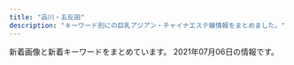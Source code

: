 ```yaml
---
title: "品川・五反田"
description: "キーワード別にの巨乳アジアン・チャイナエステ嬢情報をまとめました。"
---
```


新着画像と新着キーワードをまとめています。
2021年07月06日の情報です。

<DmmAffiliateIns />
<KeywordTable
  shops={
    [
    {
        "keywords": {},
        "station": "JR\u4e94\u53cd\u7530\u99c5\u897f\u53e3",
        "name": "\u7652\u3057\u30cf\u30a6\u30b9",
        "img_links": [],
        "url": "https://i-house.aoaoeo.com/"
    },
    {
        "keywords": {},
        "img_links": [
            "http://gotanda.pepper.jp/20151109231038834554.jpg",
            "http://gotanda.pepper.jp/m02272.jpg",
            "http://gotanda.pepper.jp/1-01.png",
            "http://gotanda.pepper.jp/m048.png",
            "http://gotanda.pepper.jp/m173.jpg",
            "http://gotanda.pepper.jp/gotanda001.jpg",
            "http://gotanda.pepper.jp/m049.png"
        ],
        "station": "JR\u4e94\u53cd\u7530\u99c5\u897f\u53e3",
        "url": "http://gotanda.pepper.jp/",
        "name": "\u4e94\u53cd\u7530\u30e1\u30c7\u30a3\u30ab\u30eb\u30a8\u30f3"
    },
    {
        "url": "http://www.relax-cs.com/",
        "img_links": [
            "http://www.relax-cs.com/ncss/staff0401.jpg",
            "http://www.relax-cs.com/ncss/staff03-a.jpg",
            "http://www.relax-cs.com/ncss/nav/nav-003.jpg",
            "http://www.relax-cs.com/ncss/tel.png",
            "http://www.relax-cs.com/ncss/nav/nav-002.jpg",
            "http://www.relax-cs.com/ncss/staff04-a.jpg",
            "http://www.relax-cs.com/ncss/nav/nav-006.jpg",
            "http://www.relax-cs.com/ncss/top03.jpg",
            "http://www.relax-cs.com/ncss/nav/nav-005.jpg",
            "http://www.relax-cs.com/ncss/top02-left.jpg",
            "http://www.relax-cs.com/ncss/staff03-b.jpg",
            "http://www.relax-cs.com/ncss/top00001.jpg",
            "http://www.relax-cs.com/ncss/nav/nav-001.jpg",
            "http://www.relax-cs.com/ncss/nav/nav-004.jpg"
        ],
        "keywords": {},
        "name": "\u30ea\u30e9\u30af\u30bc\u30fc\u30b7\u30e7\u30f3\u862d",
        "station": "JR\u4e94\u53cd\u7530\u99c5\u897f\u53e3"
    },
    {
        "img_links": [
            "http://p-fly.work/images/news.jpg",
            "http://p-fly.work/images/ac1.jpg",
            "http://p-fly.work/img/sara1.jpg",
            "http://p-fly.work/images/10.jpg",
            "http://p-fly.work/images/1.jpg",
            "http://p-fly.work/img/mai1.jpg",
            "http://p-fly.work/images/sys1.jpg",
            "http://p-fly.work/staff/eri.jpg",
            "http://p-fly.work/images/15.jpg",
            "http://p-fly.work/staff/anna.jpg",
            "http://p-fly.work/img/koko1.jpg",
            "http://p-fly.work/staff/sara.jpg",
            "http://p-fly.work/images/int1.jpg",
            "http://p-fly.work/img/anna1.jpg",
            "http://p-fly.work/img/eri1.jpg",
            "http://p-fly.work/images/b1.jpg",
            "http://p-fly.work/images/tr.jpg",
            "http://p-fly.work/images/mobile.jpg",
            "http://p-fly.work/staff/yuki.jpg",
            "http://p-fly.work/images/interior_t.png",
            "http://p-fly.work/images/int2.png",
            "http://p-fly.work/images/b3.jpg",
            "http://p-fly.work/images/9.jpg",
            "http://p-fly.work/images/sys3.jpg",
            "http://p-fly.work/images/b2.jpg",
            "http://p-fly.work/images/line.png",
            "http://p-fly.work/images/staff_t.png",
            "http://p-fly.work/images/13.jpg",
            "http://p-fly.work/staff/mai.jpg",
            "http://p-fly.work/images/sys4.png",
            "http://p-fly.work/img/yuki1.jpg",
            "http://p-fly.work/images/head.png",
            "http://p-fly.work/images/12.jpg",
            "http://p-fly.work/staff/koko.jpg",
            "http://p-fly.work/images/sys2.jpg"
        ],
        "station": "JR\u4e94\u53cd\u7530\u99c5\u897f\u53e3",
        "keywords": {},
        "url": "http://p-fly.work/",
        "name": "\u7d2b\u306e\u8776"
    },
    {
        "name": "\u82b1\u8863",
        "keywords": {},
        "url": "https://hanagoromo.tyo.cm/",
        "img_links": [],
        "station": "JR\u4e94\u53cd\u7530\u99c5"
    },
    {
        "keywords": {
            "D": 20,
            "\u4e73": 4,
            "87": 24,
            "86": 14,
            "C": 25
        },
        "url": "http://www.estetonbo.com/",
        "station": "JR\u4e94\u53cd\u7530\u99c5\u6771\u53e3",
        "img_links": [
            "http://www.estetonbo.com/upload/girl/img05/img1_0022.jpg",
            "http://www.estetonbo.com/upload/girl/img03/img1_0022.jpg",
            "http://www.estetonbo.com/img/tit_staff.jpg",
            "http://www.estetonbo.com/upload/girl/img03/img1_0023.jpg",
            "http://www.estetonbo.com/upload/girl/img03/img1_0004.jpg",
            "http://www.estetonbo.com/upload/girl/img01/img1_0022.jpg",
            "http://www.estetonbo.com/upload/girl/img01/img1_0004.jpg",
            "http://www.estetonbo.com/upload/girl/img03/img1_0011.jpg",
            "http://www.estetonbo.com/upload/girl/img03/img1_0012.jpg",
            "http://www.estetonbo.com/upload/girl/img05/img1_0019.jpg",
            "http://www.estetonbo.com/img/pro_modoru.jpg",
            "http://www.estetonbo.com/upload/girl/img05/img1_0011.jpg",
            "http://www.estetonbo.com/upload/girl/img04/img1_0011.jpg",
            "http://www.estetonbo.com/upload/girl/img01/img1_0011.jpg",
            "http://www.estetonbo.com/upload/girl/img05/img1_0023.jpg",
            "http://www.estetonbo.com/upload/girl/img01/img1_0023.jpg",
            "http://www.estetonbo.com/img/tit_news.jpg",
            "http://www.estetonbo.com/img/pro_tit_name.jpg",
            "http://www.estetonbo.com/upload/girl/img05/img1_0004.jpg",
            "http://www.estetonbo.com/img/qr_img.jpg",
            "http://www.estetonbo.com/upload/girl/img01/img1_0019.jpg",
            "http://www.estetonbo.com/img/rank_img.jpg",
            "http://www.estetonbo.com/img/pro_tit_size.jpg",
            "http://www.estetonbo.com/img/lineyoko.jpg",
            "http://www.estetonbo.com/img/main_top.jpg",
            "http://www.estetonbo.com/img/tit_newface.jpg",
            "http://www.estetonbo.com/img/pro_tit_age.jpg",
            "http://www.estetonbo.com/img/tit_profile.jpg",
            "http://www.estetonbo.com/upload/girl/img05/img1_0012.jpg",
            "http://www.estetonbo.com/upload/girl/img03/img1_0019.jpg",
            "http://www.estetonbo.com/upload/girl/img01/img1_0012.jpg",
            "http://www.estetonbo.com/img/qr_150.jpg",
            "http://www.estetonbo.com/img/tit_rank.jpg"
        ],
        "name": "\u30c8\u30f3\u30dc"
    },
    {
        "url": "http://www.relax-fuyou.info/",
        "name": "\u8299\u84c9\uff5e\u30d5\u30e8\u30a6\uff5e",
        "keywords": {
            "G": 1,
            "88": 3,
            "86": 2,
            "D": 5,
            "84": 5,
            "C": 3,
            "90": 2,
            "E": 5,
            "87": 2
        },
        "station": "JR\u4e94\u53cd\u7530\u99c5\u6771\u53e3",
        "img_links": [
            "http://www.relax-fuyou.info/img/sta8.jpg",
            "http://www.relax-fuyou.info/img/sta17.jpg",
            "http://www.relax-fuyou.info/i/img/st160.jpg",
            "http://www.relax-fuyou.info/i/img/st10.jpg",
            "http://www.relax-fuyou.info/img/st72.jpg",
            "http://www.relax-fuyou.info/img/st171.jpg",
            "http://www.relax-fuyou.info/i/img/st17.jpg",
            "http://www.relax-fuyou.info/img/sta16.jpg",
            "http://www.relax-fuyou.info/img/sta5.jpg",
            "http://www.relax-fuyou.info/img/st150.jpg",
            "http://www.relax-fuyou.info/img/st161.jpg",
            "http://www.relax-fuyou.info/img/sta19.jpg",
            "http://www.relax-fuyou.info/i/img/sta20.jpg",
            "http://www.relax-fuyou.info/img/st11.jpg",
            "http://www.relax-fuyou.info/img/st10.jpg",
            "http://www.relax-fuyou.info/i/img/r3.jpg",
            "http://www.relax-fuyou.info/img/st41.jpg",
            "http://www.relax-fuyou.info/i/img/st8.jpg",
            "http://www.relax-fuyou.info/img/st181.jpg",
            "http://www.relax-fuyou.info/img/st140.jpg",
            "http://www.relax-fuyou.info/img/st1.jpg",
            "http://www.relax-fuyou.info/img/st141.jpg",
            "http://www.relax-fuyou.info/img/st5.jpg",
            "http://www.relax-fuyou.info/img/sta15.jpg",
            "http://www.relax-fuyou.info/i/img/st140.jpg",
            "http://www.relax-fuyou.info/i/img/st181.jpg",
            "http://www.relax-fuyou.info/img/sta18.jpg",
            "http://www.relax-fuyou.info/img/sta20.jpg",
            "http://www.relax-fuyou.info/i/img/r1.jpg",
            "http://www.relax-fuyou.info/img/sta1.jpg",
            "http://www.relax-fuyou.info/img/st71.jpg",
            "http://www.relax-fuyou.info/img/st42.jpg",
            "http://www.relax-fuyou.info/img/r9.jpg",
            "http://www.relax-fuyou.info/img/st160.jpg",
            "http://www.relax-fuyou.info/i/img/top.jpg",
            "http://www.relax-fuyou.info/i/img/r2.jpg",
            "http://www.relax-fuyou.info/i/img/st11.jpg",
            "http://www.relax-fuyou.info/i/img/st42.jpg",
            "http://www.relax-fuyou.info/i/img/st5.jpg",
            "http://www.relax-fuyou.info/img/top.jpg",
            "http://www.relax-fuyou.info/img/st7.jpg",
            "http://www.relax-fuyou.info/img/st201.jpg",
            "http://www.relax-fuyou.info/img/st191.jpg",
            "http://www.relax-fuyou.info/i/img/st191.jpg",
            "http://www.relax-fuyou.info/i/img/st110.jpg",
            "http://www.relax-fuyou.info/i/img/st201.jpg",
            "http://www.relax-fuyou.info/i/img/st9.jpg",
            "http://www.relax-fuyou.info/img/st110.jpg",
            "http://www.relax-fuyou.info/img/st17.jpg",
            "http://www.relax-fuyou.info/img/st8.jpg"
        ]
    },
    {
        "url": "http://www.kouroku-este.com/",
        "img_links": [
            "http://www.kouroku-este.com/img/staff/bbb/bbb1.jpg",
            "http://www.kouroku-este.com/img/staff/eee/s-eee1.jpg",
            "http://www.kouroku-este.com/img/menu/info_r.jpg",
            "http://www.kouroku-este.com/img/staff/fff/s-fff1.jpg",
            "http://www.kouroku-este.com/img/staff/aaa/aaa2.jpg",
            "http://www.kouroku-este.com/img/staff/eee/s-eee2.jpg",
            "http://www.kouroku-este.com/img/staff/ccc/ccc1.jpg",
            "http://www.kouroku-este.com/img/staff/ccc/ccc2.jpg",
            "http://www.kouroku-este.com/img/staff/fff/s-fff2.jpg",
            "http://www.kouroku-este.com/img/system/service02.jpg",
            "http://www.kouroku-este.com/img/staff/ggg/ggg1.jpg",
            "http://www.kouroku-este.com/img/staff/aaa/aaa1.jpg",
            "http://www.kouroku-este.com/img/system/service01.jpg",
            "http://www.kouroku-este.com/img/top/listmark1.png"
        ],
        "name": "\u5eb7\u7984",
        "keywords": {
            "C": 15
        },
        "station": "JR\u54c1\u5ddd\u99c5\u9ad8\u8f2a\u53e3"
    },
    {
        "station": "JR\u4e94\u53cd\u7530\u99c5\u897f\u53e3",
        "name": "\u6708\u306e\u548c",
        "img_links": [
            "https://tsukiwa.info/img/event/camp03.jpg",
            "https://tsukiwa.info/img/staff/aya2101.jpg",
            "https://tsukiwa.info/img/bar_top1.png",
            "https://tsukiwa.info/img/staff/mimi20202.jpg",
            "https://www.a-side.com/ad/koko/include/banner/koko_200x40.png",
            "https://tsukiwa.info/img/staff_top/20201219_2.jpg",
            "https://tsukiwa.info/img/staff/mimi01.jpg",
            "https://tsukiwa.info/img/top_map.jpg",
            "https://tsukiwa.info/img/pickupGirl.png",
            "https://tsukiwa.info/img/akusesu-top0.jpg",
            "https://tsukiwa.info/img/staff/rena04.jpg",
            "https://tsukiwa.info/img/bar_gallery.png",
            "https://tsukiwa.info/img/staff/A8BAF789-BD2B-4E7F-AB8A-224A2961B605.jpeg",
            "https://tsukiwa.info/img/news1.png",
            "https://tsukiwa.info/img/staff/no_image.jpg",
            "https://tsukiwa.info/img/bar_profile.png",
            "https://tsukiwa.info/img/staff/rumi04.jpg",
            "https://tsukiwa.info/img/staff/ruru1.jpg",
            "https://tsukiwa.info/img/staff/DB16BCF2-AF7E-404D-9FB5-9A45BE961351.jpeg",
            "https://tsukiwa.info/img/staff/222BADE2-61AA-4B66-91BD-3D9941250C4D.jpeg",
            "https://tsukiwa.info/img/news3.png",
            "https://tsukiwa.info/img/bar_staff.png",
            "https://tsukiwa.info/img/staff/25D27B66-E3AF-40C0-8FCC-46E9F266B409.jpeg",
            "https://tsukiwa.info/img/staff/koko3.jpg",
            "https://tsukiwa.info/img/staff/909C372F-1613-4B7E-89C8-1A527D79FCC6.jpeg",
            "https://tsukiwa.info/img/staff/rumi02.jpg",
            "https://tsukiwa.info/img/staff_top/20201219_1.jpg",
            "https://tsukiwa.info/img/staff/yuna01.jpg"
        ],
        "keywords": {},
        "url": "https://tsukiwa.info/"
    },
    {
        "station": "JR\u4e94\u53cd\u7530\u99c5\u6771\u53e3",
        "keywords": {
            "C": 8
        },
        "name": "\u3072\u307e\u308f\u308a",
        "img_links": [
            "http://www.kenkou-house.info/img/s.png",
            "http://www.kenkou-house.info/img/bottmo-left.png",
            "http://www.kenkou-house.info/img/m4.png",
            "http://www.kenkou-house.info/img/m5.png",
            "http://www.kenkou-house.info/img/s61.jpg",
            "http://www.kenkou-house.info/img/s7.jpg",
            "http://www.kenkou-house.info/img/s12.jpg",
            "http://www.kenkou-house.info/img/s1.jpg",
            "http://www.kenkou-house.info/img/head.png",
            "http://www.kenkou-house.info/img/s91.jpg",
            "http://www.kenkou-house.info/img/m6.png",
            "http://www.kenkou-house.info/img/m1.png",
            "http://www.kenkou-house.info/img/s4.jpg",
            "http://www.kenkou-house.info/img/door.png",
            "http://www.kenkou-house.info/img/bottmo-ritght.png",
            "http://www.kenkou-house.info/img/m3.png",
            "http://www.kenkou-house.info/img/s14.jpg",
            "http://www.kenkou-house.info/img/body-.png",
            "http://www.kenkou-house.info/img/s33.jpg",
            "http://www.kenkou-house.info/img/s22.jpg",
            "http://www.kenkou-house.info/img/Himawari_88_31.png",
            "http://www.kenkou-house.info/img/s17.jpg",
            "http://www.kenkou-house.info/img/Himawari_468_60.png",
            "http://www.kenkou-house.info/img/Himawari_200_40.png",
            "http://www.kenkou-house.info/img/m2.png",
            "http://www.kenkou-house.info/img/s16.jpg",
            "http://www.kenkou-house.info/img/Himawari_160_45.png",
            "http://www.kenkou-house.info/img/play.png",
            "http://www.kenkou-house.info/img/s15.jpg",
            "http://www.kenkou-house.info/img/s13.jpg",
            "http://www.kenkou-house.info/img/s21.jpg",
            "http://www.kenkou-house.info/img/s11.jpg",
            "http://www.kenkou-house.info/img/s20.jpg",
            "http://www.kenkou-house.info/img/m7.png",
            "http://www.kenkou-house.info/img/m8.png"
        ],
        "url": "http://www.kenkou-house.info/"
    },
    {
        "img_links": [],
        "station": "\u6238\u8d8a\u9280\u5ea7\u99c5",
        "keywords": {},
        "url": "http://lacure.link/",
        "name": "\u30e9\u30ad\u30e5\u30a2"
    },
    {
        "keywords": {
            "86": 2,
            "E": 8,
            "88": 2,
            "87": 4,
            "85": 2
        },
        "url": "http://es-mirei.com/",
        "img_links": [
            "http://es-mirei.com/staffPhoto/b20180209180323.jpg",
            "http://es-mirei.com/staffPhoto/b20170728165256.jpg",
            "http://es-mirei.com/images/s3Slider1Images/01.jpg",
            "http://es-mirei.com/staffPhoto/b20170728165302.jpg",
            "http://es-mirei.com/images/store/03.jpg",
            "http://es-mirei.com/staffPhoto/s20170728165536.jpg",
            "http://es-mirei.com/staffPhoto/s20180209180323.jpg",
            "http://es-mirei.com/staffPhoto/s20170728165302.jpg",
            "http://es-mirei.com/staffPhoto/b20170911152114.jpg",
            "http://es-mirei.com/staffPhoto/s20170728165256.jpg",
            "http://es-mirei.com/staffPhoto/s20180613122502.jpg",
            "http://es-mirei.com/staffPhoto/s20170911152114.jpg",
            "http://es-mirei.com/images/noImg.jpg",
            "http://es-mirei.com/images/store/04.jpg",
            "http://es-mirei.com/images/s3Slider1Images/03.jpg",
            "http://es-mirei.com/staffPhoto/b20170728165536.jpg",
            "http://es-mirei.com/staffPhoto/b20170911152129.jpg",
            "http://es-mirei.com/images/store/06.jpg",
            "http://es-mirei.com/staffPhoto/s20170908125528.jpg",
            "http://es-mirei.com/images/store/01.jpg",
            "http://es-mirei.com/images/s3Slider1Images/02.jpg",
            "http://es-mirei.com/staffPhoto/b20180613122502.jpg",
            "http://es-mirei.com/images/store/02.jpg",
            "http://es-mirei.com/images/returnStaffBtn.png",
            "http://es-mirei.com/staffPhoto/b20170908125528.jpg",
            "http://es-mirei.com/images/store/05.jpg",
            "http://es-mirei.com/staffPhoto/s20170911152129.jpg"
        ],
        "name": "\u7f8e\u4f36",
        "station": "JR\u4e94\u53cd\u7530\u99c5\u897f\u53e3"
    },
    {
        "url": "https://www.healing-baby.work/",
        "keywords": {},
        "name": "\u7652\u3057\u306e\u30d9\u30d3\u30fc",
        "station": "\u6238\u8d8a\u9280\u5ea7\u99c5",
        "img_links": [
            "https://www.healing-baby.work/img/mimi1.jpg",
            "https://www.healing-baby.work/images/3.jpg",
            "https://www.healing-baby.work/images/2.jpg",
            "https://www.healing-baby.work/images/interior_t.jpg",
            "https://www.healing-baby.work/img/naha1.jpg",
            "https://www.healing-baby.work/images/head.jpg",
            "https://www.healing-baby.work/images/news.jpg",
            "https://www.healing-baby.work/img/riri1.jpg",
            "https://www.healing-baby.work/images/5.jpg",
            "https://www.healing-baby.work/images/mobile.jpg",
            "https://www.healing-baby.work/images/int1.png",
            "https://www.healing-baby.work/images/ais.png",
            "https://www.healing-baby.work/images/newface.png",
            "https://www.healing-baby.work/img/momo1.jpg",
            "https://www.healing-baby.work/images/staff_t.jpg",
            "https://www.healing-baby.work/images/1.jpg",
            "https://www.healing-baby.work/images/6.jpg",
            "https://www.healing-baby.work/images/tel.jpg",
            "https://www.healing-baby.work/images/sys.png",
            "https://www.healing-baby.work/images/line.png",
            "https://www.healing-baby.work/images/7.jpg",
            "https://www.healing-baby.work/img/sizuka1.jpg",
            "https://www.healing-baby.work/img/eri1.jpg",
            "https://www.healing-baby.work/img/hana1.jpg",
            "https://www.healing-baby.work/images/4.jpg"
        ]
    },
    {
        "img_links": [
            "http://www.es-yuduki.com/css/nav/nav-001.jpg",
            "http://www.es-yuduki.com/css/nav/nav-0003.jpg",
            "http://www.es-yuduki.com/css/nav/nav-005.jpg",
            "http://www.es-yuduki.com/css/nav/change-002.jpg",
            "http://www.es-yuduki.com/css/progress07.jpg",
            "http://www.es-yuduki.com/css/nav/nav-006.jpg",
            "http://www.es-yuduki.com/css/progress03.jpg",
            "http://www.es-yuduki.com/css/main-top05.png",
            "http://www.es-yuduki.com/css/nav/nav-004.jpg",
            "http://www.es-yuduki.com/css/kanban.jpg",
            "http://www.es-yuduki.com/css/staff03.jpg",
            "http://www.es-yuduki.com/css/nav/change-006.jpg",
            "http://www.es-yuduki.com/css/nav/nav-002.jpg",
            "http://www.es-yuduki.com/css/staff01.jpg",
            "http://www.es-yuduki.com/css/coupon003.jpg",
            "http://www.es-yuduki.com/css/progress02.jpg",
            "http://www.es-yuduki.com/css/progress04.jpg",
            "http://www.es-yuduki.com/css/nav/nav-007.jpg",
            "http://www.es-yuduki.com/css/staff00.jpg",
            "http://www.es-yuduki.com/css/progress01.jpg",
            "http://www.es-yuduki.com/css/nav/change-005.jpg",
            "http://www.es-yuduki.com/css/progress05.jpg",
            "http://www.es-yuduki.com/css/head.jpg",
            "http://www.es-yuduki.com/css/nav/change-0003.jpg",
            "http://www.es-yuduki.com/css/progress08.jpg",
            "http://www.es-yuduki.com/css/nav/change-007.jpg",
            "http://www.es-yuduki.com/css/staff02-b.jpg",
            "http://www.es-yuduki.com/css/staff02.jpg",
            "http://www.es-yuduki.com/css/staff03-b.jpg",
            "http://www.es-yuduki.com/css/staff01-b.jpg",
            "http://www.es-yuduki.com/css/nav/change-004.jpg",
            "http://www.es-yuduki.com/css/nav/change-001.jpg",
            "http://www.es-yuduki.com/css/progress06.jpg"
        ],
        "keywords": {
            "C": 13
        },
        "station": "JR\u4e94\u53cd\u7530\u99c5",
        "name": "\u30de\u30c3\u30b5\u30fc\u30b8\u306e\u5915\u6708",
        "url": "http://www.es-yuduki.com/"
    }
]
}
/>
<DmmAffiliateScript />
